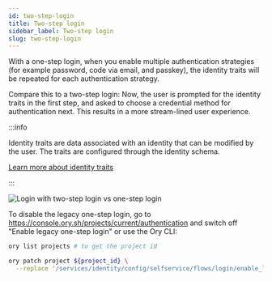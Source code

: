 ```yaml
---
id: two-step-login
title: Two-step login
sidebar_label: Two-step login
slug: two-step-login
---
```


With a one-step login, when you enable multiple authentication strategies (for example password, code via email, and passkey), the
identity traits will be repeated for each authentication strategy.

Compare this to a two-step login: Now, the user is prompted for the identity traits in the first step, and asked to choose a
credential method for authentication next. This results in a more stream-lined user experience.

:::info

Identity traits are data associated with an identity that can be modified by the user. The traits are configured through the
identity schema.

[Learn more about identity traits](../../kratos/manage-identities/managing-users-identities-metadata#traits)

:::

![Login with two-step login vs one-step login](./_static/two-step-login.png)

To disable the legacy one-step login, go to https://console.ory.sh/projects/current/authentication and switch off "Enable legacy
one-step login" or use the Ory CLI:

```bash
ory list projects # to get the project id

ory patch project ${project_id} \
  --replace '/services/identity/config/selfservice/flows/login/enable_legacy_one_step=false'
```
